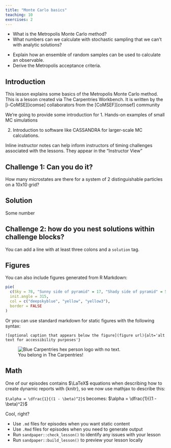 ```yaml
---
title: "Monte Carlo basics"
teaching: 10
exercises: 2
---
```


:::::::::::::::::::::::::::::::::::::: questions 

- What is the Metropolis Monte Carlo method?
- What numbers can we calculate with stochastic sampling that we can't with analytic solutions?

::::::::::::::::::::::::::::::::::::::::::::::::

::::::::::::::::::::::::::::::::::::: objectives

- Explain how an ensemble of random samples can be used to calculate an observable.
- Derive the Metropolis acceptance criteria.

::::::::::::::::::::::::::::::::::::::::::::::::

## Introduction


This lesson explains some basics of the Metropolis Monte Carlo method.
This is a lesson created via The Carpentries Workbench. It is written by the [i-CoMSE][icomse] collaborators from the [CoMSEF][comsef] community

We're going to provide some introduction for 
 1. Hands-on examples of small MC simulations

2. Introduction to software like CASSANDRA for larger-scale MC calculations.

:::::::::::::::::::::::::::::::::::::::::::::::::::::::::::::::::::: instructor

Inline instructor notes can help inform instructors of timing challenges
associated with the lessons. They appear in the "Instructor View"

::::::::::::::::::::::::::::::::::::::::::::::::::::::::::::::::::::::::::::::::

::::::::::::::::::::::::::::::::::::: challenge 

## Challenge 1: Can you do it?

How many microstates are there for a system of 2 distinguishable particles on a 10x10 grid?

:::::::::::::::::::::::: solution 

## Solution
 
Some number

:::::::::::::::::::::::::::::::::


## Challenge 2: how do you nest solutions within challenge blocks?

:::::::::::::::::::::::: solution 

You can add a line with at least three colons and a `solution` tag.

:::::::::::::::::::::::::::::::::
::::::::::::::::::::::::::::::::::::::::::::::::

## Figures

You can also include figures generated from R Markdown:

```r
pie(
  c(Sky = 78, "Sunny side of pyramid" = 17, "Shady side of pyramid" = 5), 
  init.angle = 315, 
  col = c("deepskyblue", "yellow", "yellow3"), 
  border = FALSE
)
```

Or you can use standard markdown for static figures with the following syntax:

`![optional caption that appears below the figure](figure url){alt='alt text for
accessibility purposes'}`

![You belong in The Carpentries!](https://raw.githubusercontent.com/carpentries/logo/master/Badge_Carpentries.svg){alt='Blue Carpentries hex person logo with no text.'}

## Math

One of our episodes contains $\LaTeX$ equations when describing how to create
dynamic reports with {knitr}, so we now use mathjax to describe this:

`$\alpha = \dfrac{1}{(1 - \beta)^2}$` becomes: $\alpha = \dfrac{1}{(1 - \beta)^2}$

Cool, right?

::::::::::::::::::::::::::::::::::::: keypoints 

- Use `.md` files for episodes when you want static content
- Use `.Rmd` files for episodes when you need to generate output
- Run `sandpaper::check_lesson()` to identify any issues with your lesson
- Run `sandpaper::build_lesson()` to preview your lesson locally

::::::::::::::::::::::::::::::::::::::::::::::::

